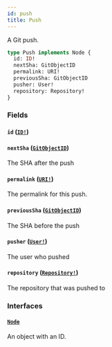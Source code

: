 ```yaml
---
id: push
title: Push
---
```


A Git push.

```graphql
type Push implements Node {
  id: ID!
  nextSha: GitObjectID
  permalink: URI!
  previousSha: GitObjectID
  pusher: User!
  repository: Repository!
}
```

### Fields

#### `id` ([`ID!`](/docs/api/scalars/id))

#### `nextSha` ([`GitObjectID`](/docs/api/scalars/git-object-id))

The SHA after the push

#### `permalink` ([`URI!`](/docs/api/scalars/uri))

The permalink for this push.

#### `previousSha` ([`GitObjectID`](/docs/api/scalars/git-object-id))

The SHA before the push

#### `pusher` ([`User!`](/docs/api/objects/user))

The user who pushed

#### `repository` ([`Repository!`](/docs/api/objects/repository))

The repository that was pushed to

### Interfaces

#### [`Node`](/docs/api/interfaces/node)

An object with an ID.
